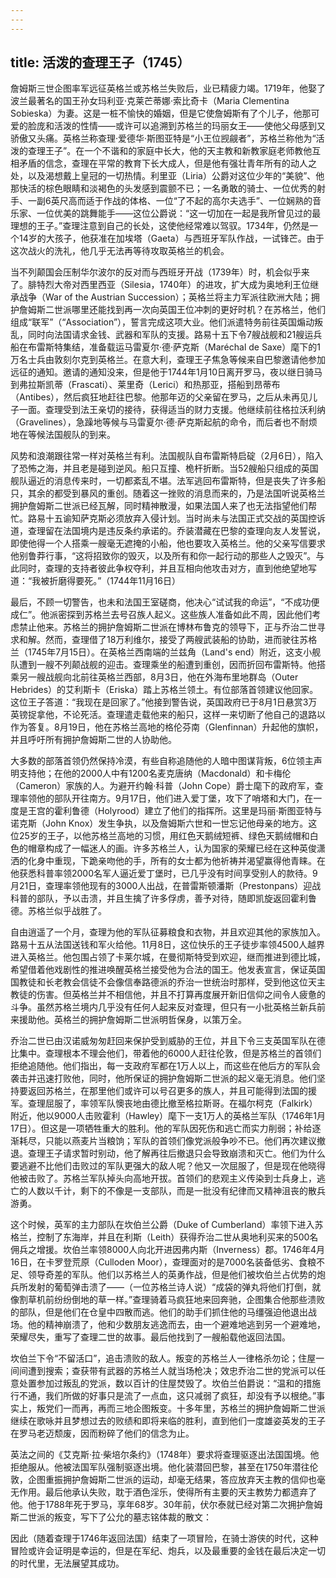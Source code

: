 ```yaml
---
---
---
```

title: 活泼的查理王子（1745）
---




詹姆斯三世企图率军远征英格兰或苏格兰失败后，业已精疲力竭。1719年，他娶了波兰最著名的国王孙女玛利亚·克莱芒蒂娜·索比奇卡（Maria Clementina Sobieska）为妻。这是一桩不愉快的婚姻，但是它使詹姆斯有了个儿子，他那可爱的脸庞和活泼的性情——或许可以追溯到苏格兰的玛丽女王——使他父母感到又骄傲又头痛。英格兰称查理·爱德华·斯图亚特是“小王位觊觎者”，苏格兰称他为“活泼的查理王子”。在一个不谐和的家庭中长大，他的天主教和新教家庭老师教他互相矛盾的信念，查理在平常的教育下长大成人，但是他有强壮青年所有的动人之处，以及渴想戴上皇冠的一切热情。利里亚（Liria）公爵对这位少年的“美貌”、他那快活的棕色眼睛和淡褐色的头发感到震颤不已；一名勇敢的骑士、一位优秀的射手、一副6英尺高而适于作战的体格、一位“了不起的高尔夫选手”、一位娴熟的音乐家、一位优美的跳舞能手——这位公爵说：“这一切加在一起是我所曾见过的最理想的王子。”查理注意到自己的长处，这使他经常难以驾驭。1734年，仍然是一个14岁的大孩子，他获准在加埃塔（Gaeta）与西班牙军队作战，一试锋芒。由于这次战火的洗礼，他几乎无法再等待攻取英格兰的机会。

当不列颠国会压制华尔波尔的反对而与西班牙开战（1739年）时，机会似乎来了。腓特烈大帝对西里西亚（Silesia，1740年）的进攻，扩大成为奥地利王位继承战争（War of the Austrian Succession）；英格兰将主力军派往欧洲大陆；拥护詹姆斯二世派哪里还能找到再一次向英国王位冲刺的更好时机？在苏格兰，他们组成“联军”（“Association”），誓言完成这项大业。他们派遣特务前往英国煽动叛乱，同时向法国请求金钱、武器和军队的支援。路易十五下令7艘战舰和21艘运兵船在布雷斯特集结，准备载运马雷夏尔·德·萨克斯（Maréchal de Saxe）麾下的1万名士兵由敦刻尔克到英格兰。在意大利，查理王子焦急等候来自巴黎邀请他参加远征的通知。邀请的通知没来，但是他于1744年1月10日离开罗马，夜以继日骑马到弗拉斯凯蒂（Frascati）、莱里奇（Lerici）和热那亚，搭船到昂蒂布（Antibes），然后疯狂地赶往巴黎。他那年迈的父亲留在罗马，之后从未再见儿子一面。查理受到法王亲切的接待，获得适当的财力支援。他继续前往格拉沃利纳（Gravelines），急躁地等候与马雷夏尔·德·萨克斯起航的命令，而后者也不耐烦地在等候法国舰队的到来。

风势和浪潮跟往常一样对英格兰有利。法国舰队自布雷斯特启碇（2月6日），陷入了恐怖之海，并且老是碰到逆风。船只互撞、桅杆折断。当52艘船只组成的英国舰队逼近的消息传来时，一切都紊乱不堪。法军逃回布雷斯特，但是丧失了许多船只，其余的都受到暴风的重创。随着这一挫败的消息而来的，乃是法国听说英格兰拥护詹姆斯二世派已经瓦解，同时精神散漫，如果法国人来了也无法指望他们帮忙。路易十五谕知萨克斯必须放弃入侵计划。当时尚未与法国正式交战的英国控诉道，查理留在法国境内是违反条约承诺的。乔装潜藏在巴黎的查理向友人发誓说，即使他得一个人搭乘一艘毫无遮掩的小船，他也要攻入英格兰。他的父亲写信要求他别鲁莽行事，“这将招致你的毁灭，以及所有和你一起行动的那些人之毁灭”。与此同时，查理的支持者彼此争权夺利，并且互相向他攻击对方，直到他绝望地写道：“我被折磨得要死。”（1744年11月16日）

最后，不顾一切警告，也未和法国王室磋商，他决心“试试我的命运”，“不成功便成仁”。他派密探到苏格兰去号召族人起义。这些族人准备如此不周，因此他们考虑禁止他来。苏格兰的拥护詹姆斯二世派在博林布鲁克的领导下，正与乔治二世寻求和解。然而，查理借了18万利维尔，接受了两艘武装船的协助，进而驶往苏格兰（1745年7月15日）。在英格兰西南端的兰兹角（Land's end）附近，这支小舰队遭到一艘不列颠战舰的迎击。查理乘坐的船遭到重创，因而折回布雷斯特。他搭乘另一艘战舰向北前往英格兰西部，8月3日，他在外海布里地群岛（Outer Hebrides）的艾利斯卡（Eriska）踏上苏格兰领土。有位部落首领建议他回家。这位王子答道：“我现在是回家了。”他接到警告说，英国政府已于8月1日悬赏3万英镑捉拿他，不论死活。查理遣走载他来的船只，这样一来切断了他自己的退路以作为答复。8月19日，他在苏格兰高地的格伦芬南（Glenfinnan）升起他的旗帜，并且呼吁所有拥护詹姆斯二世的人协助他。

大多数的部落首领仍然保持冷漠，有些自称追随他的人暗中图谋背叛，6位领主声明支持他；在他的2000人中有1200名麦克唐纳（Macdonald）和卡梅伦（Cameron）家族的人。为避开约翰·科普（John Cope）爵士麾下的政府军，查理率领他的部队开往南方。9月17日，他们进入爱丁堡，攻下了哨塔和大门，在一度是王宫的霍利鲁德（Holyrood）建立了他们的指挥所。这里是玛丽·斯图亚特与诺克斯（John Knox）发生争执，以及詹姆斯六世和一世忘记他母亲的地方。这位25岁的王子，以他苏格兰高地的习惯，用红色天鹅绒短裤、绿色天鹅绒帽和白色的帽章构成了一幅迷人的画。许多苏格兰人，认为国家的荣耀已经在这种英俊潇洒的化身中重现，下跪亲吻他的手，所有的女士都为他祈祷并渴望赢得他青睐。在他获悉科普率领2000名军人逼近爱丁堡时，已几乎没有时间享受别人的款待。9月21日，查理率领他现有的3000人出战，在普雷斯顿潘斯（Prestonpans）迎战科普的部队，予以击溃，并且生擒了许多俘虏，善予对待，随即凯旋返回霍利鲁德。苏格兰似乎战胜了。

自由逍遥了一个月，查理为他的军队征募粮食和衣物，并且欢迎其他的家族加入。路易十五从法国送钱和军火给他。11月8日，这位快乐的王子徒步率领4500人越界进入英格兰。他包围占领了卡莱尔城，在曼彻斯特受到欢迎，继而推进到德比城，希望借着他戏剧性的推进唤醒英格兰接受他为合法的国王。他发表宣言，保证英国国教徒和长老教会信徒不会像信奉路德派的乔治一世统治时那样，受到他这位天主教徒的伤害。但英格兰并不相信他，并且不打算再度展开新旧信仰之间令人疲惫的斗争。虽然苏格兰境内几乎没有任何人起来反对查理，但只有一小批英格兰新兵前来援助他。英格兰的拥护詹姆斯二世派明哲保身，以策万全。

乔治二世已由汉诺威匆匆赶回来保护受到威胁的王位，并且下令三支英国军队在德比集中。查理根本不理会他们，带着他的6000人赶往伦敦，但是苏格兰的首领们拒绝追随他。他们指出，每一支政府军都在1万人以上，而这些在他后方的军队会袭击并迅速打败他，同时，他所保证的拥护詹姆斯二世派的起义毫无消息。他们坚持要返回苏格兰，在那里他们或许可以号召更多的族人，并且可能得到法国的援军。查理屈服了，率领军队懊丧地由德比撤至格拉斯哥。在福尔柯克（Falkirk）附近，他以9000人击败霍利（Hawley）麾下一支1万人的英格兰军队（1746年1月17日）。但这是一项牺牲重大的胜利。他的军队因死伤和逃亡而实力削弱；补给逐渐耗尽，只能以燕麦片当粮饷；军队的首领们像党派般争吵不已。他们再次建议撤退。查理王子请求暂时别动，他了解再往后撤退只会导致崩溃和灭亡。他们为什么要逃避不比他们击败过的军队更强大的敌人呢？他又一次屈服了，但是现在他晓得他被击败了。苏格兰军队掉头向高地开拔。首领们的悲观主义传染到士兵身上，逃亡的人数以千计，剩下的不像是一支部队，而是一批没有纪律而又精神沮丧的散兵游勇。

这个时候，英军的主力部队在坎伯兰公爵（Duke of Cumberland）率领下进入苏格兰，控制了东海岸，并且在利斯（Leith）获得乔治二世从奥地利买来的500名佣兵之增援。坎伯兰率领8000人向北开进因弗内斯（Inverness）郡。1746年4月16日，在卡罗登荒原（Culloden Moor），查理面对的是7000名装备低劣、食粮不足、领导奇差的军队。他们以苏格兰人的英勇作战，但是他们被坎伯兰占优势的炮兵所发射的葡萄弹击溃了——（一位苏格兰诗人说）“成袋的弹丸将他们打倒，就像割草机前纷纷倒地的草一样。”查理骑着马疯狂地来回奔驰，企图集合他那些溃败的部队，但是他们在仓皇中四散而逃。他们的助手们抓住他的马缰强迫他退出战场。他的精神崩溃了，他和少数朋友逃逸而去，由一个避难地逃到另一个避难地，荣耀尽失，重写了查理二世的故事。最后他找到了一艘船载他返回法国。

坎伯兰下令“不留活口”，追击溃败的敌人。叛变的苏格兰人一律格杀勿论；住屋一间间遭到搜索；查获带有武器的苏格兰人就当场枪决；效忠乔治二世的党派可以任意处置参加过叛乱的党派，数以百计的住屋焚毁了。坎伯兰伯爵说：“温和的措施行不通，我们所做的好事只是流了一点血，这只减弱了疯狂，却没有予以根绝。”事实上，叛党们一而再，再而三地企图叛变。十多年里，苏格兰的拥护詹姆斯二世派继续在歌咏并且梦想过去的败绩和即将来临的胜利，直到他们一度雄姿英发的王子在罗马老迈颓废，因而粉碎了他们的信念为止。

英法之间的《艾克斯·拉·柴培尔条约》（1748年）要求将查理驱逐出法国国境。他拒绝服从。他被法国军队强制驱逐出境。他化装潜回巴黎，甚至在1750年潜往伦敦，企图重振拥护詹姆斯二世派的运动，却毫无结果，答应放弃天主教的信仰也毫无作用。最后他承认失败，耽于酒色淫乐，使得所有主要的天主教势力都遗弃了他。他于1788年死于罗马，享年68岁。30年前，伏尔泰就已经对第二次拥护詹姆斯二世派的叛变，写下了公允的墓志铭体裁的散文：

因此（随着查理于1746年返回法国）结束了一项冒险，在骑士游侠的时代，这种冒险或许会证明是幸运的，但是在军纪、炮兵，以及最重要的金钱在最后决定一切的时代里，无法展望其成功。
